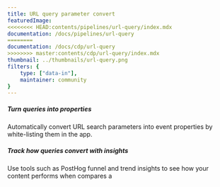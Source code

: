 ```yaml
---
title: URL query parameter convert
featuredImage: 
<<<<<<<< HEAD:contents/pipelines/url-query/index.mdx
documentation: /docs/pipelines/url-query
========
documentation: /docs/cdp/url-query
>>>>>>>> master:contents/cdp/url-query/index.mdx
thumbnail: ../thumbnails/url-query.png
filters: {
    type: ["data-in"],
    maintainer: community
}
---
```


<Section
    divider={false}
    title="Convert URL query parameters into event properties, to enable simple URL comparisons"
    size="full"
    cols={2}
>
    <div>
        <h5>Turn queries into properties</h5>
        <p>Automatically convert URL search parameters into event properties by white-listing them in the app.</p>
    </div>
    <div>
        <h5>Track how queries convert with insights</h5>
        <p>Use tools such as PostHog funnel and trend insights to see how your content performs when compares a</p>
    </div>
</Section>

<TutorialsSlider topic="url-query" />

<Documentation />

